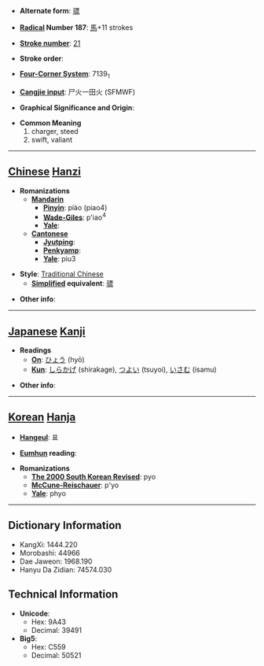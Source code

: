 * '''Alternate form''': [[骠]]

* '''[[Wiktionary:Chinese radical index| Radical]] Number 187''': [[Wiktionary:Chinese radical index 馬|馬]]+11 strokes

* '''[[Wiktionary:Chinese total strokes index|Stroke number]]''': [[Wiktionary:Chinese total strokes index 21|21]]

* '''Stroke order''': 

* '''[[Wiktionary:Chinese four corner index|Four-Corner System]]''': 7139<sub>1</sub>

* '''[[Wiktionary:Chinese Cangjie index|Cangjie input]]''': 尸火一田火 (SFMWF)

* '''Graphical Significance and Origin''': 

* '''Common Meaning'''
*#charger, steed
*# swift, valiant


----

== [[Chinese]] [[Hanzi]] ==

* '''Romanizations'''
** '''[[Mandarin]]'''
*** '''[[Pinyin]]''': piào (piao4)
*** '''[[Wade-Giles]]''': p'iao<sup>4</sup>
*** '''[[Yale]]''': 
** '''[[Cantonese]]'''
*** '''[[Jyutping]]''':
*** '''[[Penkyamp]]''': 
*** '''[[Yale]]''': piu3

* '''Style''': [[Traditional Chinese]] 
** '''[[Simplified Chinese|Simplified]] equivalent''': [[骠]]

* '''Other info''': 

----

== [[Japanese]] [[Kanji]] ==

* '''Readings'''
** '''[[On]]''': [[ひょう]] (hyō)
** '''[[Kun]]''': [[しらかげ]] (shirakage), [[つよい]] (tsuyoi), [[いさむ]] (isamu)

* '''Other info''':  

----

== [[Korean]] [[Hanja]] ==

* '''[[Hangeul]]''': 표

* '''[[Eumhun]] reading''': 

* '''Romanizations'''
** '''[[The 2000 South Korean Revised Romanization|The 2000 South Korean Revised]]''': pyo
** '''[[McCune-Reischauer]]''': p'yo
** '''[[Yale]]''': phyo

----

== Dictionary Information ==

* KangXi: 1444.220
* Morobashi: 44966
* Dae Jaweon: 1968.190
* Hanyu Da Zidian: 74574.030

== Technical Information ==

* '''Unicode''':
** Hex: 9A43
** Decimal: 39491
* '''Big5''':
** Hex: C559
** Decimal: 50521